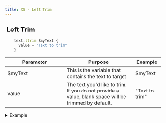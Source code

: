 ```yaml
---
title: XS - Left Trim
---
```


## <img src="../assets/docuBadge (10).png" alt="" data-size="line"> Left Trim <a href="#xs-textltrim" id="xs-textltrim"></a>

```javascript
    text.ltrim $myText {
      value = "Text to trim"
    }
```

<table><thead><tr><th width="175">Parameter</th><th>Purpose</th><th>Example</th></tr></thead><tbody><tr><td>$myText</td><td>This is the variable that contains the text to target</td><td>$myText</td></tr><tr><td>value</td><td>The text you'd like to trim. If you do not provide a value, blank space will be trimmed by default.</td><td>"Text to trim"</td></tr></tbody></table>

<details>

<summary>Example</summary>

```javascript
    text.ltrim $myText {
      value = "Text to trim"
    }
```

![](<../assets/CleanShot 2025-03-06 at 16.04.01.png>)

</details>
